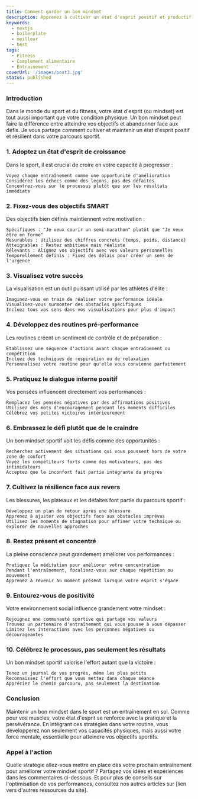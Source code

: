```yaml
---
title: Comment garder un bon mindset
description: Apprenez à cultiver un état d'esprit positif et productif grâce à notre guide. Découvrez des clés essentielles pour développer votre résilience, rester motivé et transformer vos pensées en actions concrètes au quotidien.
keywords:
  - nextjs
  - boilerplate
  - meilleur
  - best
tags:
  - Fitness
  - Complement alimentaire
  - Entrainement
coverUrl: '/images/post3.jpg'
status: published
---
```


### Introduction

Dans le monde du sport et du fitness, votre état d'esprit (ou mindset) est tout aussi important que votre condition physique. Un bon mindset peut faire
la différence entre atteindre vos objectifs et abandonner face aux défis. Je vous partage comment cultiver et maintenir un état d'esprit positif et résilient
dans votre parcours sportif.

### 1. Adoptez un état d'esprit de croissance

Dans le sport, il est crucial de croire en votre capacité à progresser :

    Voyez chaque entraînement comme une opportunité d'amélioration
    Considérez les échecs comme des leçons, pas des défaites
    Concentrez-vous sur le processus plutôt que sur les résultats immédiats

### 2. Fixez-vous des objectifs SMART

Des objectifs bien définis maintiennent votre motivation :

    Spécifiques : "Je veux courir un semi-marathon" plutôt que "Je veux être en forme"
    Mesurables : Utilisez des chiffres concrets (temps, poids, distance)
    Atteignables : Restez ambitieux mais réaliste
    Rélevants : Alignez vos objectifs avec vos valeurs personnelles
    Temporellement définis : Fixez des délais pour créer un sens de l'urgence

### 3. Visualisez votre succès

La visualisation est un outil puissant utilisé par les athlètes d'élite :

    Imaginez-vous en train de réaliser votre performance idéale
    Visualisez-vous surmonter des obstacles spécifiques
    Incluez tous vos sens dans vos visualisations pour plus d'impact

### 4. Développez des routines pré-performance

Les routines créent un sentiment de contrôle et de préparation :

    Établissez une séquence d'actions avant chaque entraînement ou compétition
    Incluez des techniques de respiration ou de relaxation
    Personnalisez votre routine pour qu'elle vous convienne parfaitement

### 5. Pratiquez le dialogue interne positif

Vos pensées influencent directement vos performances :

    Remplacez les pensées négatives par des affirmations positives
    Utilisez des mots d'encouragement pendant les moments difficiles
    Célébrez vos petites victoires intérieurement

### 6. Embrassez le défi plutôt que de le craindre

Un bon mindset sportif voit les défis comme des opportunités :

    Recherchez activement des situations qui vous poussent hors de votre zone de confort
    Voyez les compétiteurs forts comme des motivateurs, pas des intimidateurs
    Acceptez que le inconfort fait partie intégrante du progrès

### 7. Cultivez la résilience face aux revers

Les blessures, les plateaux et les défaites font partie du parcours sportif :

    Développez un plan de retour après une blessure
    Apprenez à ajuster vos objectifs face aux obstacles imprévus
    Utilisez les moments de stagnation pour affiner votre technique ou explorer de nouvelles approches

### 8. Restez présent et concentré

La pleine conscience peut grandement améliorer vos performances :

    Pratiquez la méditation pour améliorer votre concentration
    Pendant l'entraînement, focalisez-vous sur chaque répétition ou mouvement
    Apprenez à revenir au moment présent lorsque votre esprit s'égare

### 9. Entourez-vous de positivité

Votre environnement social influence grandement votre mindset :

    Rejoignez une communauté sportive qui partage vos valeurs
    Trouvez un partenaire d'entraînement qui vous pousse à vous dépasser
    Limitez les interactions avec les personnes négatives ou décourageantes

### 10. Célébrez le processus, pas seulement les résultats

Un bon mindset sportif valorise l'effort autant que la victoire :

    Tenez un journal de vos progrès, même les plus petits
    Reconnaissez l'effort que vous mettez dans chaque séance
    Appréciez le chemin parcouru, pas seulement la destination

### Conclusion

Maintenir un bon mindset dans le sport est un entraînement en soi. Comme pour vos muscles, votre état d'esprit se renforce avec la pratique et la persévérance. En intégrant ces stratégies dans votre routine, vous développerez non seulement vos capacités physiques, mais aussi votre force mentale, essentielle pour atteindre vos objectifs sportifs.

### Appel à l'action

Quelle stratégie allez-vous mettre en place dès votre prochain entraînement pour améliorer votre mindset sportif ? Partagez vos idées et expériences dans les commentaires ci-dessous. Et pour plus de conseils sur l'optimisation de vos performances, consultez nos autres articles sur [lien vers d'autres ressources du site].

<style jsx>{`
  h1,
  h2,
  h3,
  p {
    color: white !important;
  }
`}
</style>